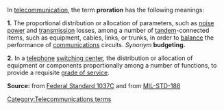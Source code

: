 In [[telecommunication]], the term '''proration''' has the following meanings: 

<b>1.</b>  The proportional distribution or allocation of parameters, such as [[noise power]] and [[transmission (telecommunications)|transmission]] losses, among a number of [[tandem]]-connected items, such as equipment, cables, links, or trunks, in order to [[balance]] the performance of [[information transfer|communications]] circuits.  <i>Synonym</i> <b>budgeting.</b> 

<b>2.</b> In a [[telephone]] [[switching center]], the distribution or allocation of equipment or components proportionally among a number of functions, to provide a requisite [[grade of service]]. 

'''Source:''' from [[Federal Standard 1037C]] and from [[MIL-STD-188]]

[[Category:Telecommunications terms]]